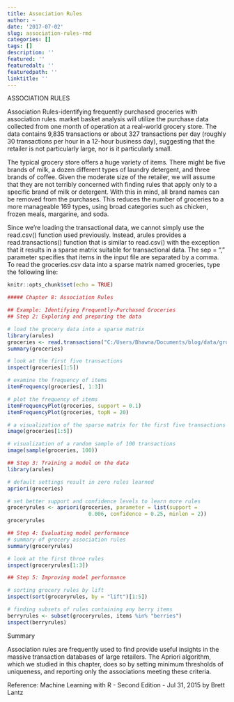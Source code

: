 ```yaml
---
title: Association Rules
author: ~
date: '2017-07-02'
slug: association-rules-rmd
categories: []
tags: []
description: ''
featured: ''
featuredalt: ''
featuredpath: ''
linktitle: ''
---
```


###############################################

ASSOCIATION RULES
  
###############################################
Association Rules-identifying frequently purchased groceries with association rules.
market basket analysis will utilize the purchase data collected from one month of operation at a real-world grocery store. The data contains 9,835 transactions or about 327 transactions per day (roughly 30 transactions per hour in a 12-hour business day), suggesting that the retailer is not particularly large, nor is it particularly small.

The typical grocery store offers a huge variety of items. There might be five brands of milk, a dozen different types of laundry detergent, and three brands of coffee. Given the moderate size of the retailer, we will assume that they are not terribly concerned with finding rules that apply only to a specific brand of milk or detergent. With this in mind, all brand names can be removed from the purchases. This reduces the number of groceries to a more manageable 169 types, using broad categories such as chicken, frozen meals, margarine, and soda.

Since we're loading the transactional data, we cannot simply use the read.csv() function used previously. Instead, arules provides a read.transactions() function that is similar to read.csv() with the exception that it results in a sparse matrix suitable for transactional data. The sep = "," parameter specifies that items in the input file are separated by a comma. To read the groceries.csv data into a sparse matrix named groceries, type the following line:


```r
knitr::opts_chunk$set(echo = TRUE)
```


```r
##### Chapter 8: Association Rules 

## Example: Identifying Frequently-Purchased Groceries 
## Step 2: Exploring and preparing the data 

# load the grocery data into a sparse matrix
library(arules)
groceries <- read.transactions("C:/Users/Bhawna/Documents/blog/data/groceries.csv", sep = ",")
summary(groceries)

# look at the first five transactions
inspect(groceries[1:5])

# examine the frequency of items
itemFrequency(groceries[, 1:3])

# plot the frequency of items
itemFrequencyPlot(groceries, support = 0.1)
itemFrequencyPlot(groceries, topN = 20)

# a visualization of the sparse matrix for the first five transactions
image(groceries[1:5])

# visualization of a random sample of 100 transactions
image(sample(groceries, 100))

```

```r
## Step 3: Training a model on the data 
library(arules)

# default settings result in zero rules learned
apriori(groceries)

# set better support and confidence levels to learn more rules
groceryrules <- apriori(groceries, parameter = list(support =
                          0.006, confidence = 0.25, minlen = 2))
groceryrules

```

```r
## Step 4: Evaluating model performance 
# summary of grocery association rules
summary(groceryrules)

# look at the first three rules
inspect(groceryrules[1:3])
```

```r
## Step 5: Improving model performance 

# sorting grocery rules by lift
inspect(sort(groceryrules, by = "lift")[1:5])

# finding subsets of rules containing any berry items
berryrules <- subset(groceryrules, items %in% "berries")
inspect(berryrules)
```

Summary

Association rules are frequently used to find provide useful insights in the massive transaction databases of large retailers. The Apriori algorithm, which we studied in this chapter, does so by setting minimum thresholds of uniqueness, and reporting only the associations meeting these criteria.

Reference: Machine Learning with R - Second Edition - Jul 31, 2015 by Brett Lantz